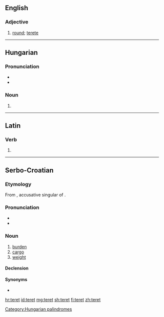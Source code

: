 ==English==

===Adjective===
{{en-adj}}

# {{context|obsolete|lang=en}} [[round]]; [[terete]]
#: {{rfquotek|Fotherby}}

{{Webster 1913}}

----

==Hungarian==

===Pronunciation===
* {{IPA|/ˈtɛrɛt/|lang=hu}}
* {{hyphenation|te|ret|lang=hu}}

===Noun===
{{head|hu|noun form}}

# {{hu-inflection of|tér|acc|s}}

[[Category:Hungarian palindromes]]

----

==Latin==

===Verb===
{{la-verb-form|teret}}

# {{inflection of|terō||3|s|fut|act|ind|lang=la}}

----

==Serbo-Croatian==

===Etymology===
From {{etyl|hu|sh}} {{term||terhet|lang=hu}}, accusative singular of {{term|teher|lang=hu}}.

===Pronunciation===
* {{IPA|/těret/|lang=sh}}
* {{hyphenation|te|ret|lang=hu}}

===Noun===
{{sh-noun|g=m|head=tèret|r|терет|тѐрет}}

# [[burden]]
# [[cargo]]
# [[weight]]

====Declension====
{{sh-decl-noun
|teret|tereti
|tereta|tereta
|teretu|teretima
|teret|terete
|terete|tereti
|teretu|teretima
|teretom|teretima
}}

====Synonyms====
* {{l|sh|brȅme}}

[[hr:teret]]
[[id:teret]]
[[mg:teret]]
[[sh:teret]]
[[fi:teret]]
[[zh:teret]]